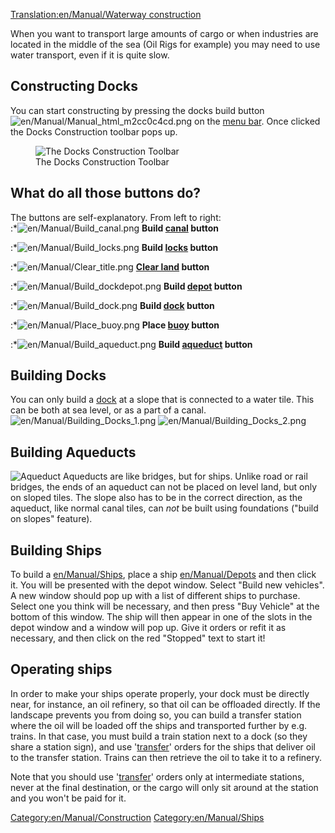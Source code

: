 [[Translation:en/Manual/Waterway construction]]
{{en/Manual/Navigation}}

When you want to transport large amounts of cargo or when industries are located in the middle of the sea (Oil Rigs for example) you may need to use water transport, even if it is quite slow.
==Constructing Docks==
You can start constructing by pressing the docks build button [[File:en/Manual/Manual html m2cc0c4cd.png]] on the [[en/Manual/Game interface|menu bar]]. Once clicked the Docks Construction toolbar pops up.

[[File:en/Manual/Dock toolbar.png|center|frame|The Docks Construction Toolbar]]

==What do all those buttons do?==
The buttons are self-explanatory. From left to right:<br>
:*[[File:en/Manual/Build canal.png]] '''Build [[en/Manual/Water Transport Tiles|canal]] button'''
:*[[File:en/Manual/Build locks.png]] '''Build [[en/Manual/Water Transport Tiles|locks]] button'''
:*[[File:en/Manual/Clear title.png]] '''[[en/Manual/Landscaping|Clear land]] button'''
:*[[File:en/Manual/Build dockdepot.png]] '''Build [[en/Manual/Depots|depot]] button'''
:*[[File:en/Manual/Build dock.png]] '''Build [[en/Manual/Water Transport Tiles|dock]] button'''
:*[[File:en/Manual/Place buoy.png]] '''Place [[en/Manual/Water Transport Tiles|buoy]] button'''
:*[[File:en/Manual/Build aqueduct.png]] '''Build [[en/Manual/Waterway construction#building-aqueducts|aqueduct]] button'''

==Building Docks==
You can only build a [[en/Manual/Water Transport Tiles|dock]] at a slope that is connected to a water tile. This can be both at sea level, or as a part of a canal.
[[File:en/Manual/Building Docks 1.png|left]] [[File:en/Manual/Building Docks 2.png]]

==Building Aqueducts==
[[File:en/Manual/Aqueduct.png|thumb|Aqueduct]]
Aqueducts are like bridges, but for ships. Unlike road or rail bridges, the ends of an aqueduct can not be placed on level land, but only on sloped tiles. The slope also has to be in the correct direction, as the aqueduct, like normal canal tiles, can ''not'' be built using foundations ("build on slopes" feature).

==Building Ships==
To build a [[en/Manual/Ships]], place a ship [[en/Manual/Depots]] and then click it. You will be presented with the depot window. Select "Build new vehicles". A new window should pop up with a list of different ships to purchase. Select one you think will be necessary, and then press "Buy Vehicle" at the bottom of this window. The ship will then appear in one of the slots in the depot window and a window will pop up. Give it orders or refit it as necessary, and then click on the red "Stopped" text to start it!

==Operating ships==
In order to make your ships operate properly, your dock must be directly near, for instance, an oil refinery, so that oil can be offloaded directly. If the landscape prevents you from doing so, you can build a transfer station where the oil will be loaded off the ships and transported further by e.g. trains. In that case, you must build a train station next to a dock (so they share a station sign), and use '[[en/Manual/Orders#transfer|transfer]]' orders for the ships that deliver oil to the transfer station. Trains can then retrieve the oil to take it to a refinery.

Note that you should use '[[en/Manual/Orders#transfer|transfer]]' orders only at intermediate stations, never at the final destination, or the cargo will only sit around at the station and you won't be paid for it.
[[Category:en/Manual/Construction]]
[[Category:en/Manual/Ships]]